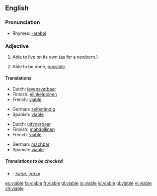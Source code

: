 ==English==

===Pronunciation===
*Rhymes: [[Rhymes:English:-aɪəbəl|-aɪəbəl]]

===Adjective===
{{en-adj}}

# {{archaic}} Able to live on its own (as for a newborn.)
# Able to be done, [[possible]].

====Translations====
{{trans-top|able to live on its own}}
*Dutch: [[levensvatbaar]]
*Finnish: [[elinkelpoinen]]
*French: [[viable]]
{{trans-mid}}
*German: [[selbständig]]
*Spanish: [[viable]]
{{trans-bottom}}

{{trans-top|possible}}
*Dutch: [[uitvoerbaar]]
*Finnish: [[mahdollinen]]
*French: [[viable]]
{{trans-mid}}
*German: [[machbar]]
*Spanish: [[viable]]
{{trans-bottom}}

=====Translations to be checked=====
{{checktrans}}
*{{ttbc|Hebrew}}: [[עצמאי]] ,[[אפשר]]

[[es:viable]]
[[fa:viable]]
[[fr:viable]]
[[gl:viable]]
[[io:viable]]
[[id:viable]]
[[pl:viable]]
[[vi:viable]]
[[zh:viable]]